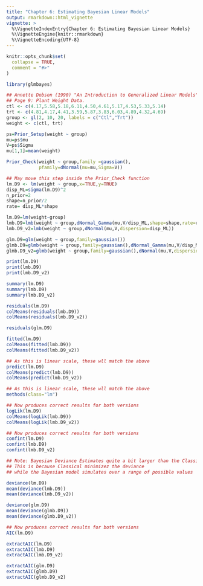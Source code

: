 ```yaml
---
title: "Chapter 6: Estimating Bayesian Linear Models"
output: rmarkdown::html_vignette
vignette: >
  %\VignetteIndexEntry{Chapter 6: Estimating Bayesian Linear Models}
  %\VignetteEngine{knitr::rmarkdown}
  %\VignetteEncoding{UTF-8}
---
```


```r
knitr::opts_chunk$set(
  collapse = TRUE,
  comment = "#>"
)
```

```r
library(glmbayes)
```


```r
## Annette Dobson (1990) "An Introduction to Generalized Linear Models".
## Page 9: Plant Weight Data.
ctl <- c(4.17,5.58,5.18,6.11,4.50,4.61,5.17,4.53,5.33,5.14)
trt <- c(4.81,4.17,4.41,3.59,5.87,3.83,6.03,4.89,4.32,4.69)
group <- gl(2, 10, 20, labels = c("Ctl","Trt"))
weight <- c(ctl, trt)
```

```r
ps=Prior_Setup(weight ~ group)
mu=ps$mu
V=ps$Sigma
mu[1,1]=mean(weight)

Prior_Check(weight ~ group,family =gaussian(),
            pfamily=dNormal(mu=mu,Sigma=V))

## May move this step inside the Prior_Check function
lm.D9 <- lm(weight ~ group,x=TRUE,y=TRUE)
disp_ML=sigma(lm.D9)^2
n_prior=2
shape=n_prior/2
rate= disp_ML*shape
```

```r
lm.D9=lm(weight~group)
lmb.D9=lmb(weight ~ group,dNormal_Gamma(mu,V/disp_ML,shape=shape,rate=rate))
lmb.D9_v2=lmb(weight ~ group,dNormal(mu,V,dispersion=disp_ML))

glm.D9=glm(weight ~ group,family=gaussian())
glmb.D9=glmb(weight ~ group,family=gaussian(),dNormal_Gamma(mu,V/disp_ML,shape=shape,rate=rate))
glmb.D9_v2=glmb(weight ~ group,family=gaussian(),dNormal(mu,V,dispersion=disp_ML))


```


```r
print(lm.D9)
print(lmb.D9)
print(lmb.D9_v2)

```

```r
summary(lm.D9)
summary(lmb.D9)
summary(lmb.D9_v2)

```


```r
residuals(lm.D9)
colMeans(residuals(lmb.D9))
colMeans(residuals(lmb.D9_v2))

residuals(glm.D9)

```


```r
fitted(lm.D9)
colMeans(fitted(lmb.D9))
colMeans(fitted(lmb.D9_v2))

```


```r
## As this is linear scale, these wll match the above
predict(lm.D9)
colMeans(predict(lmb.D9))
colMeans(predict(lmb.D9_v2))

```

```r
## As this is linear scale, these wll match the above
methods(class="lm")
```


```r
## Now produces correct results for both versions
logLik(lm.D9)
colMeans(logLik(lmb.D9))
colMeans(logLik(lmb.D9_v2))

```

```r
## Now produces correct results for both versions
confint(lm.D9)
confint(lmb.D9)
confint(lmb.D9_v2)

```
```r
## Note: Bayesian Deviance Estimates quite a bit larger than the Classical
## This is because Classical minimizez the deviance
## while the Bayesian model simulates over a range of possible values

deviance(lm.D9)
mean(deviance(lmb.D9))
mean(deviance(lmb.D9_v2))

deviance(glm.D9)
mean(deviance(glmb.D9))
mean(deviance(glmb.D9_v2))

```

```r
## Now produces correct results for both versions
AIC(lm.D9)

extractAIC(lm.D9)
extractAIC(lmb.D9)
extractAIC(lmb.D9_v2)

extractAIC(glm.D9)
extractAIC(glmb.D9)
extractAIC(glmb.D9_v2)

```




